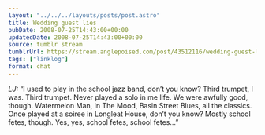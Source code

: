 ```yaml
---
layout: "../../../layouts/posts/post.astro"
title: Wedding guest lies
pubDate: 2008-07-25T14:43:00+00:00
updatedDate: 2008-07-25T14:43:00+00:00
source: tumblr stream
tumblrUrl: https://stream.anglepoised.com/post/43512116/wedding-guest-lies
tags: ["linklog"]
format: chat
---
```


<i>LJ:</i> &#8220;I used to play in the school jazz band, don&#8217;t you know? Third
trumpet, I was. Third trumpet. Never played a solo in me life. We were awfully good,
though. Watermelon Man, In The Mood, Basin Street Blues, all the classics. Once played
at a soiree in Longleat House, don&#8217;t you know? Mostly school fetes, though.
Yes, yes, school fetes, school fetes&#8230;&#8221;
